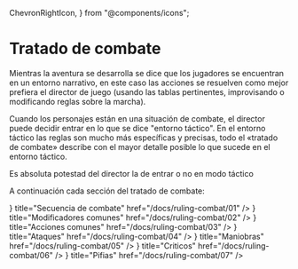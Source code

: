   ChevronRightIcon,
} from "@components/icons";

# Tratado de combate
<Screenshot src={placeholderImage} alt="placeholder" />

Mientras la aventura se desarrolla se dice que los jugadores se encuentran en un
entorno narrativo, en este caso las acciones se resuelven como mejor prefiera el
director de juego (usando las tablas pertinentes, improvisando o modificando reglas
sobre la marcha). 

Cuando los personajes están en una situación de combate, el director puede decidir
entrar en lo que se dice "entorno táctico". En el entorno táctico las reglas
son mucho más específicas y precisas, todo el «tratado de combate» describe con
el mayor detalle posible lo que sucede en el entorno táctico.

<Callout type="info">
  Es absoluta potestad del director la de entrar o no en modo táctico
</Callout>

A continuación cada sección del tratado de combate:

<Cards>
  <Card
    icon={<ChevronRightIcon />}
    title="Secuencia de combate"
    href="/docs/ruling-combat/01"
  />
  <Card
    icon={<ChevronRightIcon />}
    title="Modificadores comunes"
    href="/docs/ruling-combat/02"
  />
  <Card
    icon={<ChevronRightIcon />}
    title="Acciones comunes"
    href="/docs/ruling-combat/03"
  />
  <Card
    icon={<ChevronRightIcon />}
    title="Ataques"
    href="/docs/ruling-combat/04"
  />
  <Card
    icon={<ChevronRightIcon />}
    title="Maniobras"
    href="/docs/ruling-combat/05"
  />
  <Card
    icon={<ChevronRightIcon />}
    title="Criticos"
    href="/docs/ruling-combat/06"
  />
  <Card
    icon={<ChevronRightIcon />}
    title="Pifias"
    href="/docs/ruling-combat/07"
  />
</Cards>
